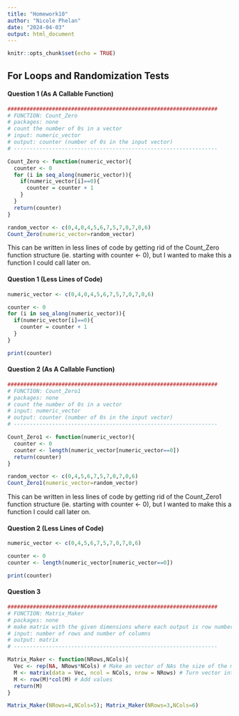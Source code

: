 ```yaml
---
title: "Homework10"
author: "Nicole Phelan"
date: "2024-04-03"
output: html_document
---
```


```r
knitr::opts_chunk$set(echo = TRUE)
```

## For Loops and Randomization Tests

#### Question 1 (As A Callable Function)

```r
##################################################################
# FUNCTION: Count_Zero
# packages: none
# count the number of 0s in a vector
# input: numeric_vector
# output: counter (number of 0s in the input vector)
# ----------------------------------------------------------------

Count_Zero <- function(numeric_vector){ 
  counter <- 0
  for (i in seq_along(numeric_vector)){
    if(numeric_vector[i]==0){
      counter = counter + 1
    }
  }
  return(counter) 
} 

random_vector <- c(0,4,0,4,5,6,7,5,7,0,7,0,6)
Count_Zero(numeric_vector=random_vector)
```

This can be written in less lines of code by getting rid of the Count_Zero function structure (ie. starting with counter <- 0), but I wanted to make this a function I could call later on.

#### Question 1 (Less Lines of Code)

```r
numeric_vector <- c(0,4,0,4,5,6,7,5,7,0,7,0,6)

counter <- 0
for (i in seq_along(numeric_vector)){
  if(numeric_vector[i]==0){
    counter = counter + 1
  }
}

print(counter)
```

#### Question 2 (As A Callable Function)

```r
##################################################################
# FUNCTION: Count_Zero1
# packages: none
# count the number of 0s in a vector
# input: numeric_vector
# output: counter (number of 0s in the input vector)
# ----------------------------------------------------------------

Count_Zero1 <- function(numeric_vector){ 
  counter <- 0
  counter <- length(numeric_vector[numeric_vector==0])
  return(counter) 
} 

random_vector <- c(0,4,5,6,7,5,7,0,7,0,6)
Count_Zero1(numeric_vector=random_vector)
```

This can be written in less lines of code by getting rid of the Count_Zero1 function structure (ie. starting with counter <- 0), but I wanted to make this a function I could call later on.

#### Question 2 (Less Lines of Code)

```r
numeric_vector <- c(0,4,5,6,7,5,7,0,7,0,6)

counter <- 0
counter <- length(numeric_vector[numeric_vector==0])

print(counter)
```

#### Question 3

```r
##################################################################
# FUNCTION: Matrix_Maker
# packages: none
# make matrix with the given dimensions where each output is row number * column number
# input: number of rows and number of columns
# output: matrix 
# ----------------------------------------------------------------

Matrix_Maker <- function(NRows,NCols){
  Vec <- rep(NA, NRows*NCols) # Make an vector of NAs the size of the matrix
  M <- matrix(data = Vec, ncol = NCols, nrow = NRows) # Turn vector into matrix
  M <- row(M)*col(M) # Add values
  return(M)
}

Matrix_Maker(NRows=4,NCols=5); Matrix_Maker(NRows=3,NCols=6)
```